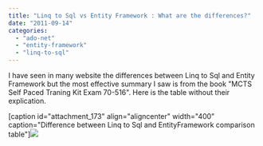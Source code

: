 ```yaml
---
title: "Linq to Sql vs Entity Framework : What are the differences?"
date: "2011-09-14"
categories: 
  - "ado-net"
  - "entity-framework"
  - "linq-to-sql"
---
```


I have seen in many website the differences between Linq to Sql and Entity Framework but the most effective summary I saw is from the book "MCTS Self Paced Traning Kit Exam 70-516". Here is the table without their explication.

[caption id="attachment\_173" align="aligncenter" width="400" caption="Difference between Linq to Sql and EntityFramework comparison table"]![](images/differencebetweenlinq2sqlandentityframework-400x276.png)
